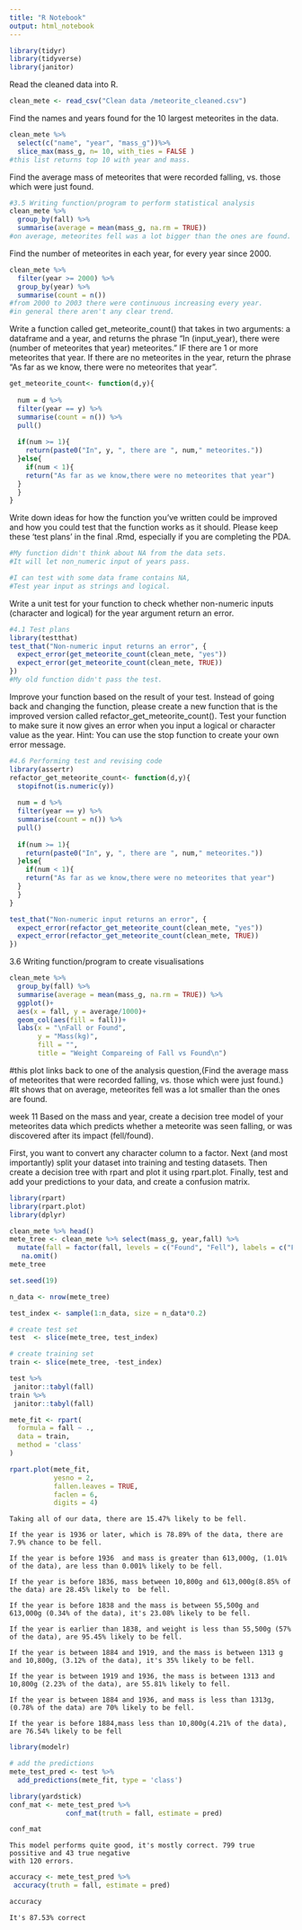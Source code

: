 ```yaml
---
title: "R Notebook"
output: html_notebook
---
```


```r
library(tidyr)
library(tidyverse)
library(janitor)
```

Read the cleaned data into R.

```r
clean_mete <- read_csv("Clean data /meteorite_cleaned.csv")
```

Find the names and years found for the 10 largest meteorites in the data.

```r
clean_mete %>% 
  select(c("name", "year", "mass_g"))%>%
  slice_max(mass_g, n= 10, with_ties = FALSE )
#this list returns top 10 with year and mass.  
```

Find the average mass of meteorites that were recorded falling, vs. those which were just found.
```r
#3.5 Writing function/program to perform statistical analysis
clean_mete %>% 
  group_by(fall) %>% 
  summarise(average = mean(mass_g, na.rm = TRUE))
#on average, meteorites fell was a lot bigger than the ones are found.
```

Find the number of meteorites in each year, for every year since 2000.
```r
clean_mete %>% 
  filter(year >= 2000) %>%
  group_by(year) %>% 
  summarise(count = n())
#from 2000 to 2003 there were continuous increasing every year.
#in general there aren't any clear trend. 
```

Write a function called get_meteorite_count() that takes in two arguments: a dataframe and a year, and returns the phrase “In (input_year), there were (number of meteorites that year) meteorites.” IF there are 1 or more meteorites that year. If there are no meteorites in the year, return the phrase “As far as we know, there were no meteorites that year”.

```r
get_meteorite_count<- function(d,y){
  
  num = d %>% 
  filter(year == y) %>%
  summarise(count = n()) %>% 
  pull()
  
  if(num >= 1){
    return(paste0("In", y, ", there are ", num," meteorites."))
  }else{
    if(num < 1){
    return("As far as we know,there were no meteorites that year")
  }
  }
}
```

Write down ideas for how the function you’ve written could be improved and how you could test that the function works as it should. Please keep these ‘test plans’ in the final .Rmd, especially if you are completing the PDA.
```r
#My function didn't think about NA from the data sets.
#It will let non_numeric input of years pass.

#I can test with some data frame contains NA,
#Test year input as strings and logical.

```

Write a unit test for your function to check whether non-numeric inputs (character and logical) for the year argument return an error.
```r
#4.1 Test plans 
library(testthat)
test_that("Non-numeric input returns an error", {
  expect_error(get_meteorite_count(clean_mete, "yes"))
  expect_error(get_meteorite_count(clean_mete, TRUE))
})
#My old function didn't pass the test.
```

Improve your function based on the result of your test. Instead of going back and changing the function, please create a new function that is the improved version called refactor_get_meteorite_count(). Test your function to make sure it now gives an error when you input a logical or character value as the year. Hint: You can use the stop function to create your own error message.
```r
#4.6 Performing test and revising code
library(assertr)
refactor_get_meteorite_count<- function(d,y){
  stopifnot(is.numeric(y))
  
  num = d %>% 
  filter(year == y) %>%
  summarise(count = n()) %>% 
  pull()
  
  if(num >= 1){
    return(paste0("In", y, ", there are ", num," meteorites."))
  }else{
    if(num < 1){
    return("As far as we know,there were no meteorites that year")
  }
  }
}
```

```r
test_that("Non-numeric input returns an error", {
  expect_error(refactor_get_meteorite_count(clean_mete, "yes"))
  expect_error(refactor_get_meteorite_count(clean_mete, TRUE))
})
```


3.6 Writing function/program to create visualisations

```r
clean_mete %>% 
  group_by(fall) %>% 
  summarise(average = mean(mass_g, na.rm = TRUE)) %>% 
  ggplot()+
  aes(x = fall, y = average/1000)+
  geom_col(aes(fill = fall))+
  labs(x = "\nFall or Found",
       y = "Mass(kg)",
       fill = "",
       title = "Weight Compareing of Fall vs Found\n")
```
#this plot links back to one of the analysis question,(Find the average mass of meteorites that were recorded falling, vs. those which were just found.)
#It shows that on average, meteorites fell was a lot smaller than the ones are found.


week 11 
Based on the mass and year, create a decision tree model of your meteorites data which predicts whether a meteorite was seen falling, or was discovered after its impact (fell/found).

First, you want to convert any character column to a factor. Next (and most importantly) split your dataset into training and testing datasets. Then create a decision tree with rpart and plot it using rpart.plot. Finally, test and add your predictions to your data, and create a confusion matrix.

```r
library(rpart)
library(rpart.plot)
library(dplyr)
```

```r
clean_mete %>% head()
mete_tree <- clean_mete %>% select(mass_g, year,fall) %>% 
  mutate(fall = factor(fall, levels = c("Found", "Fell"), labels = c("Found", "Fell"))) %>% 
   na.omit()
mete_tree
```
```r
set.seed(19)

n_data <- nrow(mete_tree)

test_index <- sample(1:n_data, size = n_data*0.2)

# create test set
test  <- slice(mete_tree, test_index)

# create training set
train <- slice(mete_tree, -test_index)
```

```r
test %>%
 janitor::tabyl(fall)
train %>%
 janitor::tabyl(fall)
```

```r
mete_fit <- rpart(
  formula = fall ~ ., 
  data = train, 
  method = 'class'
)

rpart.plot(mete_fit, 
           yesno = 2, 
           fallen.leaves = TRUE, 
           faclen = 6, 
           digits = 4)
```
```
Taking all of our data, there are 15.47% likely to be fell.

If the year is 1936 or later, which is 78.89% of the data, there are 7.9% chance to be fell.

If the year is before 1936  and mass is greater than 613,000g, (1.01% of the data), are less than 0.001% likely to be fell. 

If the year is before 1836, mass between 10,800g and 613,000g(8.85% of the data) are 28.45% likely to  be fell.

If the year is before 1838 and the mass is between 55,500g and 613,000g (0.34% of the data), it's 23.08% likely to be fell.

If the year is earlier than 1838, and weight is less than 55,500g (57% of the data), are 95.45% likely to be fell. 

If the year is between 1884 and 1919, and the mass is between 1313 g and 10,800g, (3.12% of the data), it's 35% likely to be fell. 

If the year is between 1919 and 1936, the mass is between 1313 and 10,800g (2.23% of the data), are 55.81% likely to fell. 

If the year is between 1884 and 1936, and mass is less than 1313g,(0.78% of the data) are 70% likely to be fell.

If the year is before 1884,mass less than 10,800g(4.21% of the data), are 76.54% likely to be fell
```
```r
library(modelr)

# add the predictions
mete_test_pred <- test %>%
  add_predictions(mete_fit, type = 'class')
```

```r
library(yardstick)
conf_mat <- mete_test_pred %>%
              conf_mat(truth = fall, estimate = pred)

conf_mat
```

```
This model performs quite good, it's mostly correct. 799 true possitive and 43 true negative 
with 120 errors. 
```

```r
accuracy <- mete_test_pred %>%
 accuracy(truth = fall, estimate = pred)

accuracy 
```
```
It's 87.53% correct 
```
